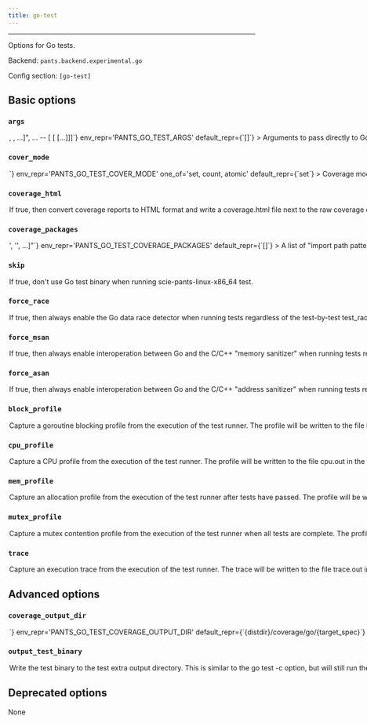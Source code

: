 ```yaml
---
title: go-test
---
```



---

Options for Go tests.

Backend: <span className="color--primary">`pants.backend.experimental.go`</span>

Config section: <span className="color--primary">`[go-test]`</span>

<span className={styles.options}>

## Basic options

### `args`

<Option
  cli_repr={`--go-test-args="[<shell_str>, <shell_str>, ...]", ... -- [<shell_str> [<shell_str> [...]]]`}
  env_repr='PANTS_GO_TEST_ARGS'
  default_repr={`[]`}
>

Arguments to pass directly to Go test binary, e.g. `--go-test-args='-run TestFoo -v'`.

Known Go test options will be transformed into the form expected by the test binary, e.g. `-v` becomes `-test.v`. Run `go help testflag` from the Go SDK to learn more about the options supported by Go test binaries.

</Option>

### `cover_mode`

<Option
  cli_repr={`--go-test-cover-mode=<GoCoverMode>`}
  env_repr='PANTS_GO_TEST_COVER_MODE'
  one_of='set, count, atomic'
  default_repr={`set`}
>

Coverage mode to use when running Go tests with coverage analysis enabled via --test-use-coverage. Valid values are `set`, `count`, and `atomic`:

* `set`: bool: does this statement run?

* `count`: int: how many times does this statement run?

* `atomic`: int: count, but correct in multithreaded tests; significantly more expensive.

</Option>

### `coverage_html`

<Option
  cli_repr={`--[no-]go-test-coverage-html`}
  env_repr='PANTS_GO_TEST_COVERAGE_HTML'
  default_repr={`True`}
>

If true, then convert coverage reports to HTML format and write a `coverage.html` file next to the raw coverage data.

</Option>

### `coverage_packages`

<Option
  cli_repr={`--go-test-coverage-packages="['<str>', '<str>', ...]"`}
  env_repr='PANTS_GO_TEST_COVERAGE_PACKAGES'
  default_repr={`[]`}
>

A list of &quot;import path patterns&quot; for determining which import paths will be instrumented for code coverage.

From `go help packages`:

An import path is a pattern if it includes one or more &quot;...&quot; wildcards, each of which can match any string, including the empty string and strings containing slashes. Such a pattern expands to all package directories found in the GOPATH trees with names matching the patterns.

To make common patterns more convenient, there are two special cases. First, /... at the end of the pattern can match an empty string, so that net/... matches both net and packages in its subdirectories, like net/http. Second, any slash-separated pattern element containing a wildcard never participates in a match of the &quot;vendor&quot; element in the path of a vendored package, so that ./... does not match packages in subdirectories of ./vendor or ./mycode/vendor, but ./vendor/... and ./mycode/vendor/... do. Note, however, that a directory named vendor that itself contains code is not a vendored package: cmd/vendor would be a command named vendor, and the pattern cmd/... matches it. See golang.org/s/go15vendor for more about vendoring.

This option is similar to the `go test -coverpkg` option, but without support currently for reserved import path patterns like `std` and `all`.

</Option>

### `skip`

<Option
  cli_repr={`--[no-]go-test-skip`}
  env_repr='PANTS_GO_TEST_SKIP'
  default_repr={`False`}
>

If true, don&#x27;t use Go test binary when running `scie-pants-linux-x86_64 test`.

</Option>

### `force_race`

<Option
  cli_repr={`--[no-]go-test-force-race`}
  env_repr='PANTS_GO_TEST_FORCE_RACE'
  default_repr={`False`}
>

If true, then always enable the Go data race detector when running tests regardless of the test-by-test `test_race` field on the relevant `go_package` target.

See https://go.dev/doc/articles/race_detector for additional information about the Go data race detector.

</Option>

### `force_msan`

<Option
  cli_repr={`--[no-]go-test-force-msan`}
  env_repr='PANTS_GO_TEST_FORCE_MSAN'
  default_repr={`False`}
>

If true, then always enable interoperation between Go and the C/C++ &quot;memory sanitizer&quot; when running tests regardless of the test-by-test `msan` field on the relevant `go_package` target.

See https://github.com/google/sanitizers/wiki/MemorySanitizer for additional information about the C/C++ memory sanitizer.

</Option>

### `force_asan`

<Option
  cli_repr={`--[no-]go-test-force-asan`}
  env_repr='PANTS_GO_TEST_FORCE_ASAN'
  default_repr={`False`}
>

If true, then always enable interoperation between Go and the C/C++ &quot;address sanitizer&quot; when running tests regardless of the test-by-test `asan` field on the relevant `go_package` target.

See https://github.com/google/sanitizers/wiki/AddressSanitizer for additional information about the C/C++ address sanitizer.

</Option>

### `block_profile`

<Option
  cli_repr={`--[no-]go-test-block-profile`}
  env_repr='PANTS_GO_TEST_BLOCK_PROFILE'
  default_repr={`False`}
>

Capture a goroutine blocking profile from the execution of the test runner. The profile will be written to the file `block.out` in the test extra output directory. The test binary will also be written to the test extra output directory.

</Option>

### `cpu_profile`

<Option
  cli_repr={`--[no-]go-test-cpu-profile`}
  env_repr='PANTS_GO_TEST_CPU_PROFILE'
  default_repr={`False`}
>

Capture a CPU profile from the execution of the test runner. The profile will be written to the file `cpu.out` in the test extra output directory. The test binary will also be written to the test extra output directory.

</Option>

### `mem_profile`

<Option
  cli_repr={`--[no-]go-test-mem-profile`}
  env_repr='PANTS_GO_TEST_MEM_PROFILE'
  default_repr={`False`}
>

Capture an allocation profile from the execution of the test runner after tests have passed. The profile will be written to the file `mem.out` in the test extra output directory. The test binary will also be written to the test extra output directory.

</Option>

### `mutex_profile`

<Option
  cli_repr={`--[no-]go-test-mutex-profile`}
  env_repr='PANTS_GO_TEST_MUTEX_PROFILE'
  default_repr={`False`}
>

Capture a mutex contention profile from the execution of the test runner when all tests are complete. The profile will be written to the file `mutex.out` in the test extra output directory. The test binary will also be written to the test extra output directory.

</Option>

### `trace`

<Option
  cli_repr={`--[no-]go-test-trace`}
  env_repr='PANTS_GO_TEST_TRACE'
  default_repr={`False`}
>

Capture an execution trace from the execution of the test runner. The trace will be written to the file `trace.out` in the test extra output directory.

</Option>

## Advanced options

### `coverage_output_dir`

<Option
  cli_repr={`--go-test-coverage-output-dir=<str>`}
  env_repr='PANTS_GO_TEST_COVERAGE_OUTPUT_DIR'
  default_repr={`{distdir}/coverage/go/{target_spec}`}
>

Path to write the Go coverage reports to. Must be relative to the build root.

Replacements:

- `{distdir}` is replaced with the Pants `distdir`.

- `{target_spec}` is replaced with the address of the applicable `go_package` target with `/` characters replaced with dots (`.`).

- `{import_path}` is replaced with the applicable package&#x27;s import path. Subdirectories will be made for any path components separated by `/` characters.

- `{import_path_escaped}` is replaced with the applicable package&#x27;s import path but with slashes converted to underscores. This is deprecated and only exists to support behavior from earlier versions.

</Option>

### `output_test_binary`

<Option
  cli_repr={`--[no-]go-test-output-test-binary`}
  env_repr='PANTS_GO_TEST_OUTPUT_TEST_BINARY'
  default_repr={`False`}
>

Write the test binary to the test extra output directory.

This is similar to the `go test -c` option, but will still run the underlying test.

</Option>

## Deprecated options

None

</span>
